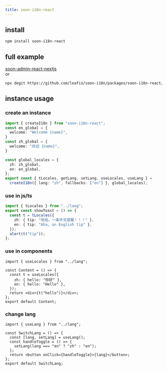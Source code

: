 ```yaml
---
title: soon-i18n-react
---
```


## install

```bash
npm install soon-i18n-react
```

## full example

[soon-admin-react-nextjs](https://github.com/leafio/soon-admin-react-nextjs)  
or

```bash
npx degit https://github.com/leafio/soon-i18n/packages/soon-i18n-react/demo
```

## instance usage

### create an instance

```ts
import { createI18n } from "soon-i18n-react";
const en_global = {
  welcome: "Welcome {name}",
} 
const zh_global = {
  welcome: "欢迎 {name}",
} 

const global_locales = {
  zh: zh_global,
  en: en_global,
};
export const { tLocales, getLang, setLang, useLocales, useLang } =
  createI18n({ lang: "zh", fallbacks: ["en"] }, global_locales);
```

### use in js/ts

```ts
import { tLocales } from "../lang";
export const showToast = () => {
  const t = tLocales({
    zh: { tip: "哈哈，一条中文提醒！！！" },
    en: { tip: "Aha, an English tip" },
  });
  alert(t("tip"));
};
```

### use in components

```tsx
import { useLocales } from "../lang";

const Content = () => {
  const t = useLocales({
    zh: { hello: "你好" },
    en: { hello: "Hello" },
  });
  return <div>{t("hello")}</div>;
};
export default Content;
```

### change lang

```tsx
import { useLang } from "../lang";

const SwitchLang = () => {
  const [lang, setLang] = useLang();
  const handleToggle = () => {
    setLang(lang === "en" ? "zh" : "en");
  };
  return <button onClick={handleToggle}>{lang}</button>;
};
export default SwitchLang;
```
